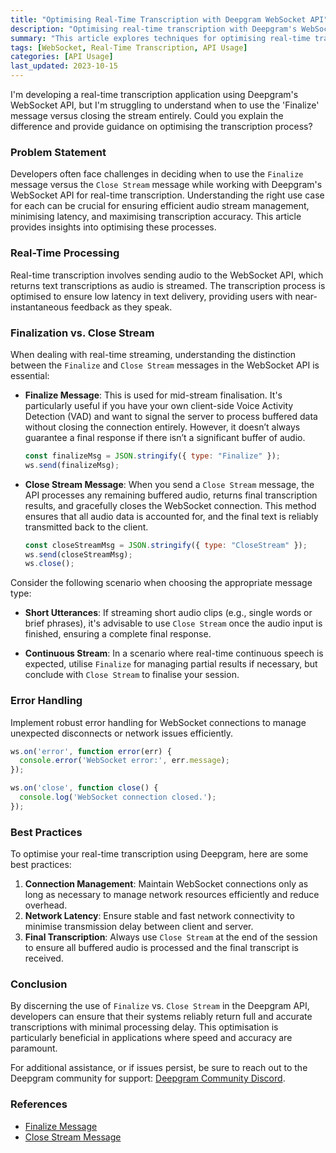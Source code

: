 ```yaml
---
title: "Optimising Real-Time Transcription with Deepgram WebSocket API"
description: "Optimising real-time transcription with Deepgram's WebSocket API for efficient handling of audio streams and textual data."
summary: "This article explores techniques for optimising real-time transcription using Deepgram's WebSocket API, focusing on efficient handling of audio streams and textual data to minimise latency and maximise accuracy. It clarifies the distinction between the 'Finalize' message for mid-stream finalisation and closing the stream entirely."
tags: [WebSocket, Real-Time Transcription, API Usage]
categories: [API Usage]
last_updated: 2023-10-15
---
```


<CommunityQuestion>I'm developing a real-time transcription application using Deepgram's WebSocket API, but I'm struggling to understand when to use the 'Finalize' message versus closing the stream entirely. Could you explain the difference and provide guidance on optimising the transcription process?</CommunityQuestion>

### Problem Statement

Developers often face challenges in deciding when to use the `Finalize` message versus the `Close Stream` message while working with Deepgram's WebSocket API for real-time transcription. Understanding the right use case for each can be crucial for ensuring efficient audio stream management, minimising latency, and maximising transcription accuracy. This article provides insights into optimising these processes.

### Real-Time Processing

Real-time transcription involves sending audio to the WebSocket API, which returns text transcriptions as audio is streamed. The transcription process is optimised to ensure low latency in text delivery, providing users with near-instantaneous feedback as they speak.

### Finalization vs. Close Stream

When dealing with real-time streaming, understanding the distinction between the `Finalize` and `Close Stream` messages in the WebSocket API is essential:

- **Finalize Message**: This is used for mid-stream finalisation. It's particularly useful if you have your own client-side Voice Activity Detection (VAD) and want to signal the server to process buffered data without closing the connection entirely. However, it doesn’t always guarantee a final response if there isn’t a significant buffer of audio.

  ```javascript
  const finalizeMsg = JSON.stringify({ type: "Finalize" });
  ws.send(finalizeMsg);
  ```

- **Close Stream Message**: When you send a `Close Stream` message, the API processes any remaining buffered audio, returns final transcription results, and gracefully closes the WebSocket connection. This method ensures that all audio data is accounted for, and the final text is reliably transmitted back to the client.

  ```javascript
  const closeStreamMsg = JSON.stringify({ type: "CloseStream" });
  ws.send(closeStreamMsg);
  ws.close();
  ```

Consider the following scenario when choosing the appropriate message type:

- **Short Utterances**: If streaming short audio clips (e.g., single words or brief phrases), it's advisable to use `Close Stream` once the audio input is finished, ensuring a complete final response.

- **Continuous Stream**: In a scenario where real-time continuous speech is expected, utilise `Finalize` for managing partial results if necessary, but conclude with `Close Stream` to finalise your session.

### Error Handling

Implement robust error handling for WebSocket connections to manage unexpected disconnects or network issues efficiently.

```javascript
ws.on('error', function error(err) {
  console.error('WebSocket error:', err.message);
});
```

```javascript
ws.on('close', function close() {
  console.log('WebSocket connection closed.');
});
```

### Best Practices

To optimise your real-time transcription using Deepgram, here are some best practices:

1. **Connection Management**: Maintain WebSocket connections only as long as necessary to manage network resources efficiently and reduce overhead.
2. **Network Latency**: Ensure stable and fast network connectivity to minimise transmission delay between client and server.
3. **Final Transcription**: Always use `Close Stream` at the end of the session to ensure all buffered audio is processed and the final transcript is received.

### Conclusion

By discerning the use of `Finalize` vs. `Close Stream` in the Deepgram API, developers can ensure that their systems reliably return full and accurate transcriptions with minimal processing delay. This optimisation is particularly beneficial in applications where speed and accuracy are paramount.

For additional assistance, or if issues persist, be sure to reach out to the Deepgram community for support: [Deepgram Community Discord](https://discord.gg/deepgram).

### References
- [Finalize Message](/docs/finalize#finalize-confirmation)
- [Close Stream Message](/docs/close-stream)